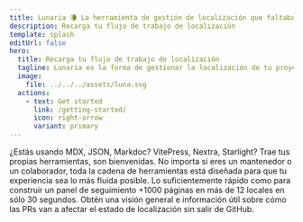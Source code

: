 ```yaml
---
title: Lunaria 🌘 La herramienta de gestión de localización que faltaba para proyectos de código abierto
description: Recarga tu flujo de trabajo de localización
template: splash
editUrl: false
hero:
  title: Recarga tu flujo de trabajo de localización
  tagline: Lunaria es la forma de gestionar la localización de tu proyecto de código abierto. Genial para los mantenedores. Aún mejor para los contribuyentes.
  image:
    file: ../../../assets/luna.svg
  actions:
    - text: Get started
      link: /getting-started/
      icon: right-arrow
      variant: primary
---
```



<CardGrid stagger>
	<Card title="Tu contenido, tu framework" icon="document">
		¿Estás usando MDX, JSON, Markdoc? VitePress, Nextra, Starlight? Trae tus propias 
		herramientas, son bienvenidas.
	</Card>
	<Card title="Para todos los involucrados" icon="open-book">
		No importa si eres un mantenedor o un colaborador, toda la cadena de herramientas
		está diseñada para que tu experiencia sea lo más fluida posible.
	</Card>
	<Card title="Muy, muy rápido" icon="rocket">
		Lo suficientemente rápido como para construir un panel de seguimiento +1000 
		páginas en más de 12 locales en sólo 30 segundos.
	</Card>
	<Card title="Integrado con GitHub" icon="github">
		Obtén una visión general e información útil sobre cómo las PRs van a afectar el
		estado de localización sin salir de GitHub.
	</Card>
</CardGrid>
